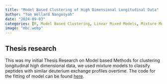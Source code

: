 ```yaml
---
title: "Model Based Clustering of High Dimensional Longitudinal Data"
author: "Tom Wellard Nangosyah"
date: "2024-09-03"
categories: [R, Model Based Clustering, Linear Mixed Models, Mixture Models, Peptides]
image: "mbc.webp"
---
```


## Thesis research

This was my initial Thesis Research on Model based Methods for clustering longitudinal high dimensional data, we used mixture models to classify peptides with similar deuterium exchange profiles overtime. The code for the fitting of model can be found [here](https://github.com/nangosyah/Master-Thesis-MBCLHD-2024){target="blank"}.
